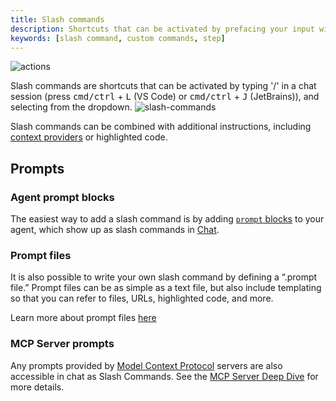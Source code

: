```yaml
---
title: Slash commands
description: Shortcuts that can be activated by prefacing your input with '/'
keywords: [slash command, custom commands, step]
---
```


![actions](/images/actions.gif)

Slash commands are shortcuts that can be activated by typing '/' in a chat session (press <kbd>cmd/ctrl</kbd> + <kbd>L</kbd> (VS Code) or <kbd>cmd/ctrl</kbd> + <kbd>J</kbd> (JetBrains)), and selecting from the dropdown.
![slash-commands](/images/slash-commands.png)

Slash commands can be combined with additional instructions, including [context providers](../custom-providers.mdx) or highlighted code.

## Prompts

### Agent prompt blocks

The easiest way to add a slash command is by adding [`prompt` blocks](../../hub/blocks/block-types#prompts) to your agent, which show up as slash commands in [Chat](../../features/chat/how-it-works.mdx).

### Prompt files

It is also possible to write your own slash command by defining a “.prompt file.” Prompt files can be as simple as a text file, but also include templating so that you can refer to files, URLs, highlighted code, and more.

Learn more about prompt files [here](./prompts.md)

### MCP Server prompts

Any prompts provided by [Model Context Protocol](https://modelcontextprotocol.io/introduction) servers are also accessible in chat as Slash Commands. See the [MCP Server Deep Dive](./mcp.mdx) for more details.
